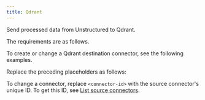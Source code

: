 ```yaml
---
title: Qdrant
---
```


Send processed data from Unstructured to Qdrant.

The requirements are as follows.


<QdrantPrerequisites />

To create or change a Qdrant destination connector, see the following examples.


<CodeGroup>
    <QdrantSDK />
    <QdrantAPIRESTCreate />
    <QdrantAPIRESTChange />
</CodeGroup>

Replace the preceding placeholders as follows:


<QdrantAPIPlaceholders />

To change a connector, replace `<connector-id>` with the source connector's unique ID. 
To get this ID, see [List source connectors](/platform/api/overview#list-source-connectors).